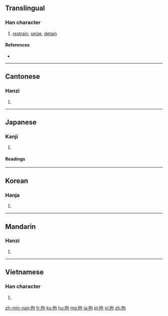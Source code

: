 ==Translingual==

===Han character===
{{Han char|rn=64|rad=手|as=05|sn=8|four=5702<sub>0</sub>|canj=手心口 (QPR)|ids=⿰[[扌]][[句]]}}

# [[restrain]], [[seize]], [[detain]]

====References====
* {{Han ref|kx=0426.050|dkj=11963|dj=0774.070|hdz=31856.010|uh=62D8|ud=25304|bh=A9EB|bd=43499}}

----

==Cantonese==

===Hanzi===
{{yue-hanzi|jyut=[[keoi1]]|y=keui1}}

# {{defn|lang=yue|sort=手05}}

----

==Japanese==

===Kanji===
{{ja-kanji|grade=c|rs=手05}}

# {{defn|lang=ja|sort=手05}}

====Readings====
{{ja-readings|goon=[[く]] (ku) {{non-joyo-reading}}|kanon=[[く]] (ku) {{non-joyo-reading}}, [[こう]] (kō)|kun=[[かかわる]] (kakawaru), [[こだわる]] (kodawaru), [[とどめる]] (todomeru), [[とらえる]] (toraeru)}}

----

==Korean==

===Hanja===
{{ko-hanja|hangeul=구|eumhun=|rv=gu|mr=ku|y=kwu}}

# {{defn|lang=ko|sort=手05}}

----

==Mandarin==

===Hanzi===
{{cmn-hanzi|pin=[[jū]] ([[ju1]]), [[gōu]] ([[gou1]])|wg=chü<sup>1</sup>, kou<sup>1</sup>}}

# {{defn|lang=cmn|sort=手05}}

----

==Vietnamese==

===Han character===
{{vi-hantu|câu|rs=手05}}

# {{defn|lang=vi|sort=手05}}

[[zh-min-nan:拘]]
[[fr:拘]]
[[ko:拘]]
[[hu:拘]]
[[mg:拘]]
[[ja:拘]]
[[pl:拘]]
[[vi:拘]]
[[zh:拘]]